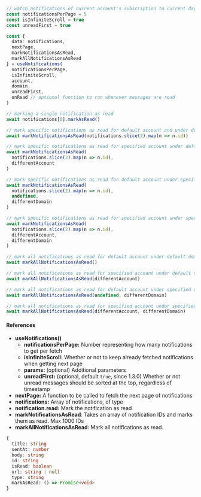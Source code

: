 ```ts
// watch notifications of current account's subscription to current dapp
const notificationsPerPage = 5
const isInfiniteScroll = true
const unreadFirst = true

const {
  data: notifications,
  nextPage,
  markNotificationsAsRead,
  markAllNotificationsAsRead
} = useNotifications(
  notificationsPerPage,
  isInfiniteScroll,
  account,
  domain,
  unreadFirst,
  onRead // optional function to run whenever messages are read
)

// marking a single notification as read
await notifications[0].markAsRead()

// mark specific notifications as read for default account and under default domain
await markNotificationsAsRead(notifications.slice(2).map(n => n.id))

// mark specific notifications as read for specified account under default domain
await markNotificationsAsRead(
  notifications.slice(2).map(n => n.id),
  differentAccount
)

// mark specific notifications as read for default account under specified domain
await markNotificationsAsRead(
  notifications.slice(2).map(n => n.id),
  undefined,
  differentDomain
)

// mark specific notifications as read for specified account under specified domain
await markNotificationsAsRead(
  notifications.slice(2).map(n => n.id),
  differentAccount,
  differentDomain
)

// mark all notifications as read for default account under default domain
await markAllNotificationsAsRead()

// mark all notifications as read for specified account under default domain
await markAllNotificationsAsRead(differentAccount)

// mark all notifications as read for default account under specified domain
await markAllNotificationsAsRead(undefined, differentDomain)

// mark all notifications as read for specified account under specified domain
await markAllNotificationsAsRead(differentAccount, differentDomain)
```

#### References

- **useNotifications()**
  - **notificationsPerPage:** Number representing how many notifications to get per fetch
  - **isInfiniteScroll:** Whether or not to keep already fetched notifications when getting next page
  - **params:** (optional) Additional parameters
  - **unreadFirst:** (optional, default `true`, since 1.3.0) Whether or not unread messages should be sorted at the top, regardless of timestamp
- **nextPage:** A function to be called to fetch the next page of notifications
- **notifications:** Array of notifications, of type
- **notification.read:** Mark the notification as read
- **markNotificationsAsRead**: Takes an array of notification IDs and marks them as read. Max 1000 IDs
- **markAllNotificationsAsRead**: Mark all notifications as read.

```ts
{
  title: string
  sentAt: number
  body: string
  id: string
  isRead: boolean
  url: string | null
  type: string
  markAsRead: () => Promise<void>
}
```
